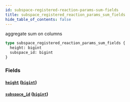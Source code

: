 ```yaml
---
id: subspace-registered-reaction-params-sum-fields
title: subspace_registered_reaction_params_sum_fields
hide_table_of_contents: false
---
```


aggregate sum on columns

```graphql
type subspace_registered_reaction_params_sum_fields {
  height: bigint
  subspace_id: bigint
}
```

### Fields

#### [`height`](#) ([`bigint`](/07-graphql/scalars/bigint))

#### [`subspace_id`](#) ([`bigint`](/07-graphql/scalars/bigint))
